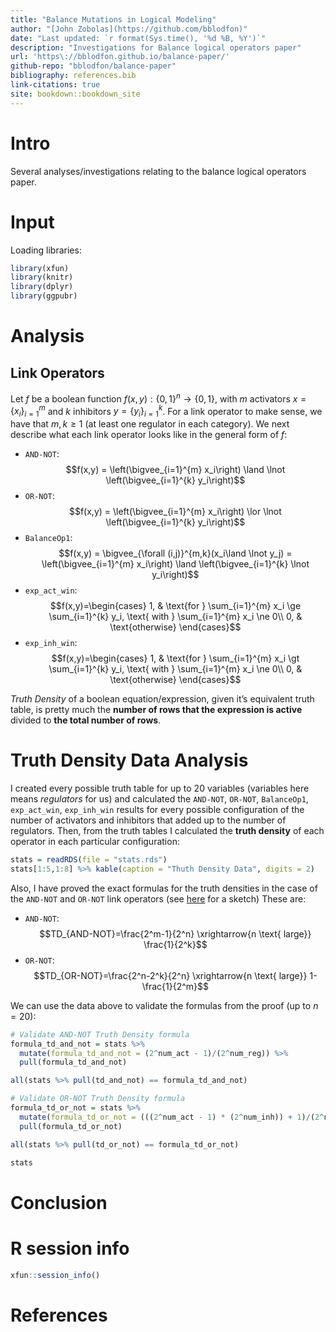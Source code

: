```yaml
---
title: "Balance Mutations in Logical Modeling"
author: "[John Zobolas](https://github.com/bblodfon)"
date: "Last updated: `r format(Sys.time(), '%d %B, %Y')`"
description: "Investigations for Balance logical operators paper"
url: 'https\://bblodfon.github.io/balance-paper/'
github-repo: "bblodfon/balance-paper"
bibliography: references.bib
link-citations: true
site: bookdown::bookdown_site
---
```


# Intro {-}

Several analyses/investigations relating to the balance logical operators paper.

# Input {-}

Loading libraries:
```r
library(xfun)
library(knitr)
library(dplyr)
library(ggpubr)
```

# Analysis {-}

## Link Operators {-}

Let $f$ be a boolean function $f(x,y):\{0,1\}^n \rightarrow \{0,1\}$, with $m$ activators $x=\{x_i\}_{i=1}^{m}$ and $k$ inhibitors $y=\{y_i\}_{i=1}^{k}$.
For a link operator to make sense, we have that $m,k \ge 1$ (at least one regulator in each category).
We next describe what each link operator looks like in the general form of $f$:

- `AND-NOT`: $$f(x,y) = \left(\bigvee_{i=1}^{m} x_i\right) \land \lnot \left(\bigvee_{i=1}^{k} y_i\right)$$
- `OR-NOT`: $$f(x,y) = \left(\bigvee_{i=1}^{m} x_i\right) \lor \lnot \left(\bigvee_{i=1}^{k} y_i\right)$$
- `BalanceOp1`: $$f(x,y) = \bigvee_{\forall (i,j)}^{m,k}(x_i\land \lnot y_j) = \left(\bigvee_{i=1}^{m} x_i\right) \land \left(\bigvee_{i=1}^{k} \lnot y_i\right)$$
- `exp_act_win`: $$f(x,y)=\begin{cases}
        1, & \text{for } \sum_{i=1}^{m} x_i \ge \sum_{i=1}^{k} y_i, \text{ with } \sum_{i=1}^{m} x_i \ne 0\\
        0, & \text{otherwise}
        \end{cases}$$
- `exp_inh_win`: $$f(x,y)=\begin{cases}
        1, & \text{for } \sum_{i=1}^{m} x_i \gt \sum_{i=1}^{k} y_i, \text{ with } \sum_{i=1}^{m} x_i \ne 0\\
        0, & \text{otherwise}
        \end{cases}$$

:::{.blue-box}
*Truth Density* of a boolean equation/expression, given it's equivalent truth table, is pretty much the **number of rows that the expression is active** divided to **the total number of rows**.
:::

# Truth Density Data Analysis

I created every possible truth table for up to $20$ variables (variables here means *regulators* for us) and calculated the `AND-NOT`, `OR-NOT`, `BalanceOp1`, `exp_act_win`, `exp_inh_win` results for every possible configuration of the number of activators and inhibitors that added up to the number of regulators.
Then, from the truth tables I calculated the **truth density** of each operator in each particular configuration:
```r
stats = readRDS(file = "stats.rds")
stats[1:5,1:8] %>% kable(caption = "Thuth Density Data", digits = 2)
```

Also, I have proved the exact formulas for the truth densities in the case of the `AND-NOT` and `OR-NOT` link operators (see [here](TO-ADD) for a sketch)
These are:

- `AND-NOT`: $$TD_{AND-NOT}=\frac{2^m-1}{2^n} \xrightarrow{n \text{ large}} \frac{1}{2^k}$$
- `OR-NOT`:  $$TD_{OR-NOT}=\frac{2^n-2^k}{2^n} \xrightarrow{n \text{ large}} 1-\frac{1}{2^m}$$

We can use the data above to validate the formulas from the proof (up to $n=20$):
```r
# Validate AND-NOT Truth Density formula
formula_td_and_not = stats %>% 
  mutate(formula_td_and_not = (2^num_act - 1)/(2^num_reg)) %>%
  pull(formula_td_and_not)

all(stats %>% pull(td_and_not) == formula_td_and_not)

# Validate OR-NOT Truth Density formula
formula_td_or_not = stats %>% 
  mutate(formula_td_or_not = (((2^num_act - 1) * (2^num_inh)) + 1)/(2^num_reg)) %>%
  pull(formula_td_or_not)

all(stats %>% pull(td_or_not) == formula_td_or_not)
```

```r
stats

```

# Conclusion {-}


# R session info {-}

```r
xfun::session_info()
```

# References {-}
